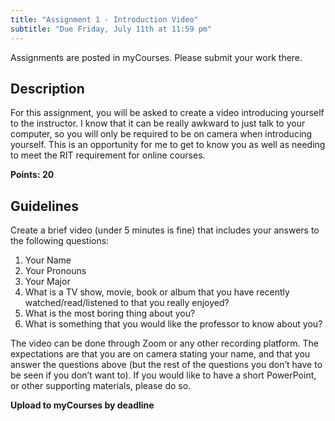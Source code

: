 ```yaml
---
title: "Assignment 1 - Introduction Video"
subtitle: "Due Friday, July 11th at 11:59 pm"
---
```


::: callout-important
Assignments are posted in myCourses. Please submit your work there.
:::

## Description

For this assignment, you will be asked to create a video introducing yourself to the instructor. I know that it can be really awkward to just talk to your computer, so you will only be required to be on camera when introducing yourself. This is an opportunity for me to get to know you as well as needing to meet the RIT requirement for online courses.

**Points: 20**

## Guidelines

Create a brief video (under 5 minutes is fine) that includes your answers to the following questions:

1.  Your Name
2.  Your Pronouns
3.  Your Major
4.  What is a TV show, movie, book or album that you have recently watched/read/listened to that you really enjoyed?
5.  What is the most boring thing about you?
6.  What is something that you would like the professor to know about you?

The video can be done through Zoom or any other recording platform. The expectations are that you are on camera stating your name, and that you answer the questions above (but the rest of the questions you don't have to be seen if you don't want to). If you would like to have a short PowerPoint, or other supporting materials, please do so.

**Upload to myCourses by deadline**
